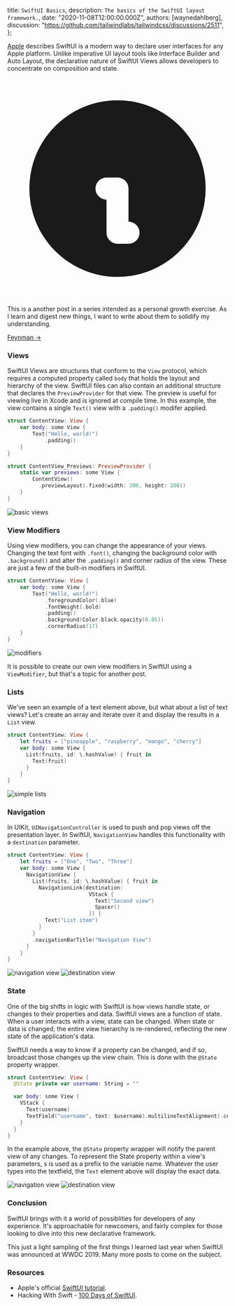 
  title: `SwiftUI Basics`,
  description: `The basics of the SwiftUI layout framework.`,
  date: "2020-11-08T12:00:00.000Z",
  authors: [waynedahlberg],
  discussion: "https://github.com/tailwindlabs/tailwindcss/discussions/2511",
};

[Apple](https://developer.apple.com/tutorials/swiftui?ref=madewithvuejs.com) describes SwiftUI is a modern way to declare user interfaces for any Apple platform. Unlike imperative UI layout tools like Interface Builder and Auto Layout, the declarative nature of SwiftUI Views allows developers to concentrate on composition and state.

<!--more-->

<div class="rounded-md bg-blue-50 p-4">
  <div class="flex">
    <div class="flex-shrink-0">
      <svg
        class="h-5 w-5 text-blue-400"
        xmlns="http://www.w3.org/2000/svg"
        viewBox="0 0 20 20"
        fill="currentColor"
      >
        <path
          fillRule="evenodd"
          d="M18 10a8 8 0 11-16 0 8 8 0 0116 0zm-7-4a1 1 0 11-2 0 1 1 0 012 0zM9 9a1 1 0 000 2v3a1 1 0 001 1h1a1 1 0 100-2v-3a1 1 0 00-1-1H9z"
          clipRule="evenodd"
        />
      </svg>
    </div>
    <div class="ml-3 flex-1 md:flex md:justify-between">
      <p class="text-sm leading-5 text-blue-700">
        This is a another post in a series intended as a personal growth
        exercise. As I learn and digest new things, I want to write about them
        to solidify my understanding.
      </p>
      <p class="mt-3 text-sm leading-5 md:mt-0 md:ml-6">
        <a
          href="https://fs.blog/2015/01/richard-feynman-knowing-something/"
          class="whitespace-no-wrap font-medium text-blue-700 hover:text-blue-600 transition ease-in-out duration-150"
        >
          Feynman &rarr;
        </a>
      </p>
    </div>
  </div>
</div>

### Views

SwiftUI Views are structures that conform to the `View` protocol, which requires a computed property called `body` that holds the layout and hierarchy of the view. SwiftUI files can also contain an additional structure that declares the `PreviewProvider` for that view. The preview is useful for viewing live in Xcode and is ignored at compile time. In this example, the view contains a single `Text()` view with a `.padding()` modifer applied.

```Swift
struct ContentView: View {
    var body: some View {
        Text("Hello, world!")
            .padding()
    }
}

struct ContentView_Previews: PreviewProvider {
    static var previews: some View {
        ContentView()
          .previewLayout(.fixed(width: 300, height: 200))
    }
}
```

<img src={image01} alt="basic views" />

### View Modifiers

Using view modifiers, you can change the appearance of your views. Changing the text font with `.font()`, changing the background color with `.background()` and alter the `.padding()` and corner radius of the view. These are just a few of the built-in modifiers in SwiftUI.

```Swift
struct ContentView: View {
    var body: some View {
        Text("Hello, world!")
            .foregroundColor(.blue)
            .fontWeight(.bold)
            .padding()
            .background(Color.black.opacity(0.05))
            .cornerRadius(17)
    }
}
```

<img src={image02} alt="modifiers" />

It is possible to create our own view modifiers in SwiftUI using a `ViewModifier`, but that's a topic for another post.

### Lists

We've seen an example of a text element above, but what about a list of text views? Let's create an array and iterate over it and display the results in a `List` view.

```Swift
struct ContentView: View {
    let fruits = ["pineapple", "raspberry", "mango", "cherry"]
    var body: some View {
      List(fruits, id: \.hashValue) { fruit in
        Text(fruit)
      }
    }
}
```

<img src={image03} alt="simple lists" />

### Navigation

In UIKit, `UINavigationController` is used to push and pop views off the presentation layer. In SwiftUI, `NavigationView` handles this functionality with a `destination` parameter.

```Swift
struct ContentView: View {
    let fruits = ["One", "Two", "Three"]
    var body: some View {
      NavigationView {
        List(fruits, id: \.hashValue) { fruit in
          NavigationLink(destination:
                          VStack {
                            Text("Second view")
                            Spacer()
                          }) {
            Text("List item")
          }
        }
        .navigationBarTitle("Navigation View")
      }
    }
}
```

<img src={image04} alt="navigation view" />
<img src={image05} alt="destination view" />

### State

One of the big shifts in logic with SwiftUI is how views handle state, or changes to their properties and data. SwiftUI views are a function of state. When a user interacts with a view, state can be changed. When state or data is changed, the entire view hierarchy is re-rendered, reflecting the new state of the application's data.

SwiftUI needs a way to know if a property can be changed, and if so, broadcast those changes up the view chain. This is done with the `@State` property wrapper.

```Swift
struct ContentView: View {
  @State private var username: String = ""

  var body: some View {
    VStack {
      Text(username)
      TextField("username", text: $username).multilineTextAlignment(.center)
    }
  }
}
```

In the example above, the `@State` property wrapper will notify the parent view of any changes. To represent the State property within a view's parameters, `$` is used as a prefix to the variable name. Whatever the user types into the textfield, the `Text` element above will display the exact data.

<img src={image06} alt="navigation view" />
<img src={image07} alt="destination view" />

### Conclusion

SwiftUI brings with it a world of possiblities for developers of any experience. It's approachable for newcomers, and fairly complex for those looking to dive into this new declarative framework.

This just a light sampling of the first things I learned last year when SwiftUI was announced at WWDC 2019. Many more posts to come on the subject.

### Resources

- Apple's official [SwiftUI tutorial](https://developer.apple.com/tutorials/swiftui/).
- Hacking With Swift - [100 Days of SwiftUI](https://www.hackingwithswift.com/100/swiftui).
